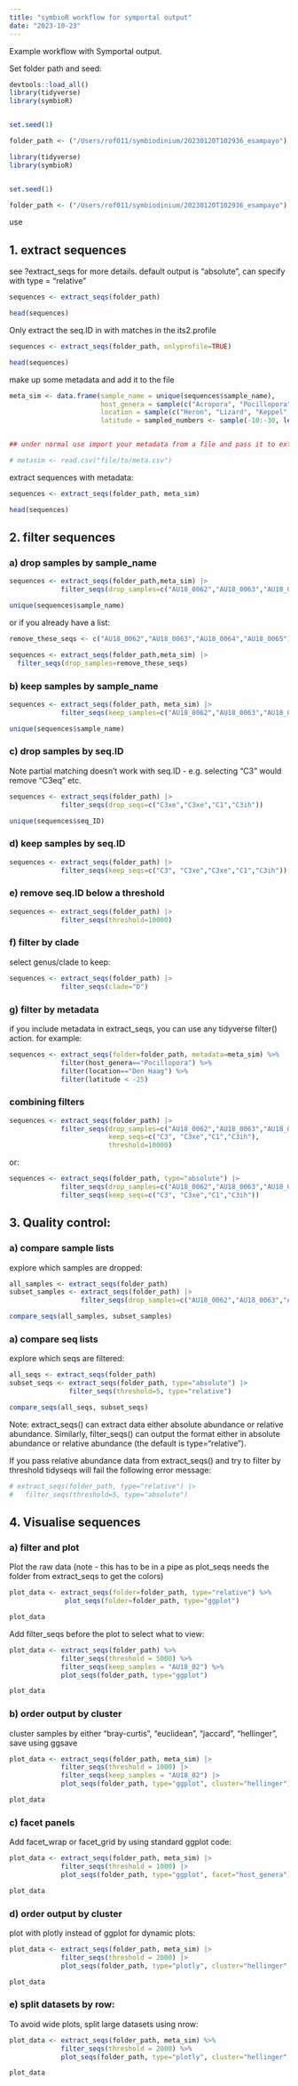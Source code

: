 ```yaml
---
title: "symbioR workflow for symportal output"
date: "2023-10-23"
---
```


Example workflow with Symportal output.

Set folder path and seed:

```r
devtools::load_all()
library(tidyverse)
library(symbioR)


set.seed(1)

folder_path <- ("/Users/rof011/symbiodinium/20230120T102936_esampayo")
```

```r
library(tidyverse)
library(symbioR)


set.seed(1)

folder_path <- ("/Users/rof011/symbiodinium/20230120T102936_esampayo")

```
use

## 1. extract sequences

see ?extract_seqs for more details. default output is "absolute", can specify with type = "relative" 

```r
sequences <- extract_seqs(folder_path)

head(sequences)
```

Only extract the seq.ID in with matches in the its2.profile

```r
sequences <- extract_seqs(folder_path, onlyprofile=TRUE)

head(sequences)
```

make up some metadata and add it to the file

``` r

meta_sim <- data.frame(sample_name = unique(sequences$sample_name),
                       host_genera = sample(c("Acropora", "Pocillopora", "Stylophora", "Merulina"), length(unique(sequences$sample_name)), replace = TRUE),
                       location = sample(c("Heron", "Lizard", "Keppel", "Orpheus"), length(unique(sequences$sample_name)), replace = TRUE),
                       latitude = sampled_numbers <- sample(-10:-30, length(unique(sequences$sample_name)), replace = TRUE))


## under normal use import your metadata from a file and pass it to extract_seqs()

# metasim <- read.csv("file/to/meta.csv")
```

extract sequences with metadata:

```r
sequences <- extract_seqs(folder_path, meta_sim)

head(sequences)

```


## 2. filter sequences


### a) drop samples by sample_name

```r

sequences <- extract_seqs(folder_path,meta_sim) |>
             filter_seqs(drop_samples=c("AU18_0062","AU18_0063","AU18_0064","AU18_0065"))

unique(sequences$sample_name)
```

or if you already have a list:

```r
remove_these_seqs <- c("AU18_0062","AU18_0063","AU18_0064","AU18_0065")

sequences <- extract_seqs(folder_path,meta_sim) |>
  filter_seqs(drop_samples=remove_these_seqs)


```

### b) keep samples by sample_name

```r

sequences <- extract_seqs(folder_path, meta_sim) |>
             filter_seqs(keep_samples=c("AU18_0062","AU18_0063","AU18_0064","AU18_0065"))

unique(sequences$sample_name)
```


### c) drop samples by seq.ID

Note partial matching doesn't work with seq.ID - e.g. selecting "C3" would remove "C3eq" etc. 
```r

sequences <- extract_seqs(folder_path) |>
             filter_seqs(drop_seqs=c("C3xe","C3xe","C1","C3ih"))

unique(sequences$seq_ID)

```


### d) keep samples by seq.ID

```r

sequences <- extract_seqs(folder_path) |>
             filter_seqs(keep_seqs=c("C3", "C3xe","C3xe","C1","C3ih"))

```


### e) remove seq.ID below a threshold

```r

sequences <- extract_seqs(folder_path) |>
             filter_seqs(threshold=10000)

```


### f) filter by clade

select genus/clade to keep:

```r

sequences <- extract_seqs(folder_path) |>
             filter_seqs(clade="D")

```


### g) filter by metadata

if you include metadata in extract_seqs, you can use any tidyverse filter() action. for example:

```r

sequences <- extract_seqs(folder=folder_path, metadata=meta_sim) %>%
             filter(host_genera=="Pocillopora") %>%
             filter(location=="Den Haag") %>% 
             filter(latitude < -25)

```

### combining filters


```r

sequences <- extract_seqs(folder_path) |>
             filter_seqs(drop_samples=c("AU18_0062","AU18_0063","AU18_0064","AU18_0065"),
                         keep_seqs=c("C3", "C3xe","C1","C3ih"), 
                         threshold=10000)

```

or:

```r

sequences <- extract_seqs(folder_path, type="absolute") |>
             filter_seqs(drop_samples=c("AU18_0062","AU18_0063","AU18_0064","AU18_0065")) |> 
             filter_seqs(keep_seqs=c("C3", "C3xe","C1","C3ih")) 

```

## 3. Quality control:

### a) compare sample lists

explore which samples are dropped:

```r

all_samples <- extract_seqs(folder_path) 
subset_samples <- extract_seqs(folder_path) |> 
                  filter_seqs(drop_samples=c("AU18_0062","AU18_0063","AU18_0064","AU18_0065"))

compare_seqs(all_samples, subset_samples)

```


### a) compare seq lists

explore which seqs are filtered:

```r

all_seqs <- extract_seqs(folder_path) 
subset_seqs <- extract_seqs(folder_path, type="absolute") |> 
               filter_seqs(threshold=5, type="relative")

compare_seqs(all_seqs, subset_seqs)

```


Note: extract_seqs() can extract data either absolute abundance or relative abundance. Similarly, filter_seqs() can output the format either in absolute abundance or relative abundance (the default is type="relative"). 

If you pass relative abundance data from extract_seqs() and try to filter by threshold tidyseqs will fail the following error message:


```r

# extract_seqs(folder_path, type="relative") |> 
#   filter_seqs(threshold=5, type="absolute")

```

## 4. Visualise sequences

### a) filter and plot


Plot the raw data (note - this has to be in a pipe as plot_seqs needs the folder from extract_seqs to get the colors)

```r


plot_data <- extract_seqs(folder=folder_path, type="relative") %>% 
              plot_seqs(folder=folder_path, type="ggplot")

plot_data


```



Add filter_seqs before the plot to select what to view:

```r


plot_data <- extract_seqs(folder_path) %>%
             filter_seqs(threshold = 5000) %>%
             filter_seqs(keep_samples = "AU18_02") %>% 
             plot_seqs(folder_path, type="ggplot")

plot_data


```
### b) order output by cluster 


cluster samples by either "bray-curtis", "euclidean", "jaccard", "hellinger", save using ggsave

```r


plot_data <- extract_seqs(folder_path, meta_sim) |>
             filter_seqs(threshold = 1000) |> 
             filter_seqs(keep_samples = "AU18_02") |> 
             plot_seqs(folder_path, type="ggplot", cluster="hellinger")

plot_data


```

### c) facet panels 

Add facet_wrap or facet_grid by using standard ggplot code:

```r


plot_data <- extract_seqs(folder_path, meta_sim) |>
             filter_seqs(threshold = 1000) |> 
             plot_seqs(folder_path, type="ggplot", facet="host_genera") 

plot_data


```

### d) order output by cluster 

plot with plotly instead of ggplot for dynamic plots:

```r

plot_data <- extract_seqs(folder_path, meta_sim) |>
             filter_seqs(threshold = 2000) |> 
             plot_seqs(folder_path, type="plotly", cluster="hellinger", facet="location") 

plot_data


```



### e) split datasets by row: 

To avoid wide plots, split large datasets using nrow:

```r
  
plot_data <- extract_seqs(folder_path, meta_sim) %>%
             filter_seqs(threshold = 2000) %>%
             plot_seqs(folder_path, type="plotly", cluster="hellinger", nrow=4) 

plot_data


```
